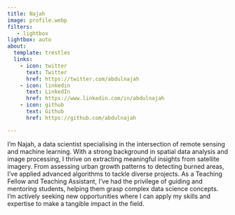 ```yaml
---
title: Najah
image: profile.webp
filters:
   - lightbox
lightbox: auto
about:
  template: trestles
  links:
    - icon: twitter
      text: Twitter
      href: https://twitter.com/abdulnajah
    - icon: linkedin
      text: LinkedIn
      href: https://www.linkedin.com/in/abdulnajah
    - icon: github
      text: Github
      href: https://github.com/abdulnajah

---
```



I'm Najah, a data scientist specialising in the intersection of remote sensing and machine learning. With a strong background in spatial data analysis and image processing, I thrive on extracting meaningful insights from satellite imagery. From assessing urban growth patterns to detecting burned areas, I've applied advanced algorithms to tackle diverse projects. As a Teaching Fellow and Teaching Assistant, I've had the privilege of guiding and mentoring students, helping them grasp complex data science concepts. I'm actively seeking new opportunities where I can apply my skills and expertise to make a tangible impact in the field. 

<!-- --- -->
<!-- title: "Posts" -->
<!-- listing: -->
<!--   contents: posts -->
<!--   sort: "date desc" -->
<!--   type: default -->
<!--   categories: true -->
<!--   sort-ui: false -->
<!--   filter-ui: false -->
<!-- page-layout: full -->
<!-- title-block-banner: true -->
<!-- --- -->

